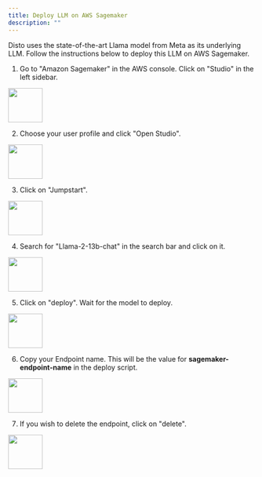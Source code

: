 ```yaml
---
title: Deploy LLM on AWS Sagemaker
description: ""
---
```


Disto uses the state-of-the-art Llama model from Meta as its underlying LLM. Follow the instructions below to deploy this LLM on AWS Sagemaker.

1. Go to "Amazon Sagemaker" in the AWS console. Click on "Studio" in the left sidebar.

<img height="70" src="/images/sagemaker-studio.png" />

2. Choose your user profile and click "Open Studio".

<img height="70" src="/images/open-sagemaker-studio.png" />

3. Click on "Jumpstart".

<img height="70" src="/images/jumpstart.png" />

4. Search for "Llama-2-13b-chat" in the search bar and click on it.

<img height="70" src="/images/llama-model.png" />

5. Click on "deploy". Wait for the model to deploy.

<img height="70" src="/images/sagemaker-deploy.png" />

6. Copy your Endpoint name. This will be the value for **sagemaker-endpoint-name** in the deploy script.

<img height="70" src="/images/sagemaker-endpoint-name.png" />

7. If you wish to delete the endpoint, click on "delete".

<img height="70" src="/images/sagemaker-delete-endpoint.png" />
